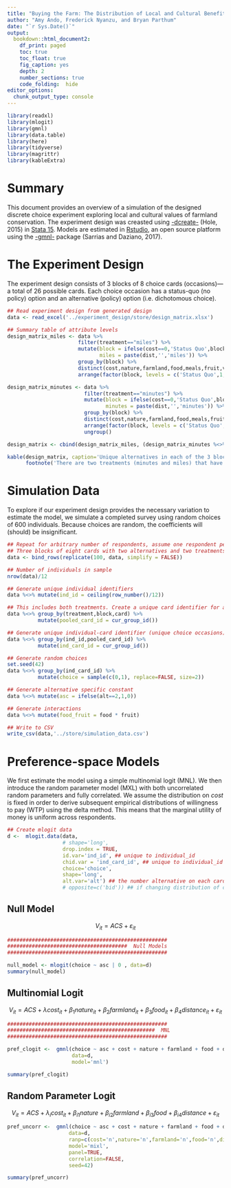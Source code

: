 ```yaml
---
title: "Buying the Farm: The Distribution of Local and Cultural Benefits from Farmland Conservation"
author: "Amy Ando, Frederick Nyanzu, and Bryan Parthum"
date: "`r Sys.Date()`"
output:
  bookdown::html_document2:
    df_print: paged
    toc: true
    toc_float: true
    fig_caption: yes
    depth: 2
    number_sections: true
    code_folding:  hide
editor_options: 
  chunk_output_type: console
---
```


```r
library(readxl)
library(mlogit)
library(gmnl)
library(data.table)
library(here)
library(tidyverse)
library(magrittr)
library(kableExtra)
```

# Summary

This document provides an overview of a simulation of the designed discrete choice experiment exploring local and cultural values of farmland conservation. The experiment design was creasted using [-dcreate-](https://ideas.repec.org/c/boc/bocode/s458059.html) (Hole, 2015) in [Stata 15](https://www.stata.com/stata15/). Models are estimated in [Rstudio](https://rstudio.com/), an open source platform using the [-gmnl-](https://www.jstatsoft.org/article/view/v079i02) package (Sarrias and Daziano, 2017). 

# The Experiment Design

The experiment design consists of 3 blocks of 8 choice cards (occasions)---a total of 26 possible cards. Each choice occasion has a status-quo (no policy) option and an alternative (policy) option (i.e. dichotomous choice). 

```r
## Read experiment design from generated design
data <- read_excel('../experiment_design/store/design_matrix.xlsx')

## Summary table of attribute levels
design_matrix_miles <- data %>%
                       filter(treatment=="miles") %>%
                       mutate(block = ifelse(cost==0,'Status Quo',block),
                              miles = paste(dist,'','miles')) %>%
                       group_by(block) %>%
                       distinct(cost,nature,farmland,food,meals,fruit,veggies,miles) %>%
                       arrange(factor(block, levels = c('Status Quo',1,2,3)))

design_matrix_minutes <- data %>%
                         filter(treatment=="minutes") %>%
                         mutate(block = ifelse(cost==0,'Status Quo',block),
                                minutes = paste(dist,'','minutes')) %>%    
                         group_by(block) %>%
                         distinct(cost,nature,farmland,food,meals,fruit,veggies,minutes) %>%
                         arrange(factor(block, levels = c('Status Quo',1,2,3))) %>%
                         ungroup()

design_matrix <- cbind(design_matrix_miles, (design_matrix_minutes %<>% select(minutes))) %>% relocate(minutes, .after = miles) %>% relocate(food, .before = meals) 

kable(design_matrix, caption='Unique alternatives in each of the 3 blocks',booktabs = TRUE, align = c('l','c','c','c')) %>% kable_classic() %>% kable_styling(font_size = 16) %>%
      footnote('There are two treatments (minutes and miles) that have identical designs',footnote_as_chunk = T)
```

# Simulation Data

To explore if our experiment design provides the necessary variation to estimate the model, we simulate a completed survey using random choices of 600 individuals. Because choices are random, the coefficients will (should) be insignificant. 

```r

## Repeat for arbitrary number of respondents, assume one respondent per block-treatment pair 
## Three blocks of eight cards with two alternatives and two treatments in initial design
data <- bind_rows(replicate(100, data, simplify = FALSE))

## Number of individuals in sample
nrow(data)/12

## Generate unique individual identifiers
data %<>% mutate(ind_id = ceiling(row_number()/12))

## This includes both treatments. Create a unique card identifier for a pooled (both treatments) dataset
data %<>% group_by(treatment,block,card) %>%
          mutate(pooled_card_id = cur_group_id())

## Generate unique individual-card identifier (unique choice occasions)
data %<>% group_by(ind_id,pooled_card_id) %>%
          mutate(ind_card_id = cur_group_id())

## Generate random choices
set.seed(42)
data %<>% group_by(ind_card_id) %>%
          mutate(choice = sample(c(0,1), replace=FALSE, size=2)) 

## Generate alternative specific constant
data %<>% mutate(asc = ifelse(alt==2,1,0))

## Generate interactions
data %<>% mutate(food_fruit = food * fruit)

## Write to CSV 
write_csv(data,'../store/simulation_data.csv')
```

# Preference-space Models

We first estimate the model using a simple multinomial logit (MNL). We then introduce the random parameter model (MXL) with both uncorrelated random parameters and fully correlated. We assume the distribution on _cost_ is fixed in order to derive subsequent empirical distributions of willingness to pay (WTP) using the delta method. This means that the marginal utility of money is uniform across respondents.

```r

## Create mlogit data
d <-  mlogit.data(data,
                  # shape='long', 
                  drop.index = TRUE,
                  id.var='ind_id', ## unique to individual_id
                  chid.var = 'ind_card_id', ## unique to individual_id and card_id
                  choice='choice',
                  shape='long',
                  alt.var='alt') ## the number alternative on each card
                  # opposite=c('bid')) ## if changing distribution of cost coefficient to log-normal
```

## Null Model

$$V_{it} = ACS + \varepsilon_{it}$$

```r

####################################################
#######################################  Null Models
####################################################

null_model <- mlogit(choice ~ asc | 0 , data=d)
summary(null_model)
```

## Multinomial Logit

$$V_{it} = ACS + \lambda cost_{it} + \beta_1 nature_{it} + \beta_2 farmland_{it} + \beta_3 food_{it} + \beta_4 distance_{it} + \varepsilon_{it}$$

```r

####################################################
################################################  MNL
####################################################

pref_clogit <-  gmnl(choice ~ asc + cost + nature + farmland + food + dist | 0 ,
                     data=d,
                     model='mnl')

summary(pref_clogit)
```

## Random Parameter Logit

$$V_{it} = ACS + \lambda_i cost_{it} + \beta_{i1} nature + \beta_{i2} farmland + \beta_{i3} food + \beta_{i4} distance + \varepsilon_{it}$$

```r

pref_uncorr <-  gmnl(choice ~ asc + cost + nature + farmland + food + dist | 0 ,
                    data=d,
                    ranp=c(cost='n',nature='n',farmland='n',food='n',dist='n'),
                    model='mixl',
                    panel=TRUE,
                    correlation=FALSE,
                    seed=42)

summary(pref_uncorr)
```
